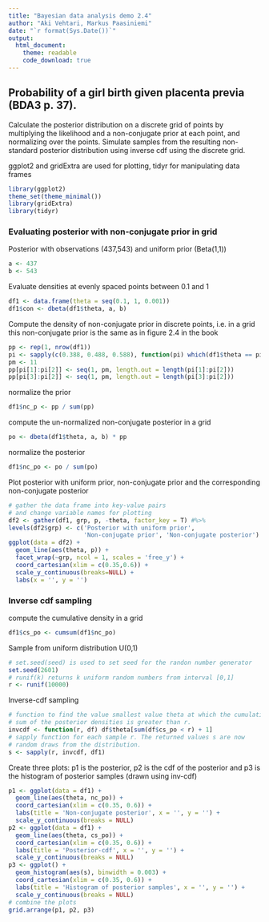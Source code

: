 ```yaml
---
title: "Bayesian data analysis demo 2.4"
author: "Aki Vehtari, Markus Paasiniemi"
date: "`r format(Sys.Date())`"
output:
  html_document:
    theme: readable
    code_download: true
---
```

## Probability of a girl birth given placenta previa (BDA3 p. 37).

Calculate the posterior distribution on a discrete grid of points by
multiplying the likelihood and a non-conjugate prior at each point,
and normalizing over the points. Simulate samples from the resulting
non-standard posterior distribution using inverse cdf using the
discrete grid.

ggplot2 and gridExtra are used for plotting, tidyr for manipulating data frames

```r
library(ggplot2)
theme_set(theme_minimal())
library(gridExtra)
library(tidyr)
```

### Evaluating posterior with non-conjugate prior in grid

Posterior with observations (437,543) and uniform prior (Beta(1,1))

```r
a <- 437
b <- 543
```

Evaluate densities at evenly spaced points between 0.1 and 1

```r
df1 <- data.frame(theta = seq(0.1, 1, 0.001))
df1$con <- dbeta(df1$theta, a, b)
```

Compute the density of non-conjugate prior in discrete points, i.e. in a grid
this non-conjugate prior is the same as in figure 2.4 in the book

```r
pp <- rep(1, nrow(df1))
pi <- sapply(c(0.388, 0.488, 0.588), function(pi) which(df1$theta == pi))
pm <- 11
pp[pi[1]:pi[2]] <- seq(1, pm, length.out = length(pi[1]:pi[2]))
pp[pi[3]:pi[2]] <- seq(1, pm, length.out = length(pi[3]:pi[2]))
```

normalize the prior

```r
df1$nc_p <- pp / sum(pp)
```

compute the un-normalized non-conjugate posterior in a grid

```r
po <- dbeta(df1$theta, a, b) * pp
```

normalize the posterior

```r
df1$nc_po <- po / sum(po)
```

Plot posterior with uniform prior, non-conjugate
prior and the corresponding non-conjugate posterior

```r
# gather the data frame into key-value pairs
# and change variable names for plotting
df2 <- gather(df1, grp, p, -theta, factor_key = T) #%>%
levels(df2$grp) <- c('Posterior with uniform prior',
                     'Non-conjugate prior', 'Non-conjugate posterior')
ggplot(data = df2) +
  geom_line(aes(theta, p)) +
  facet_wrap(~grp, ncol = 1, scales = 'free_y') +
  coord_cartesian(xlim = c(0.35,0.6)) +
  scale_y_continuous(breaks=NULL) +
  labs(x = '', y = '')
```

### Inverse cdf sampling

compute the cumulative density in a grid

```r
df1$cs_po <- cumsum(df1$nc_po)
```

Sample from uniform distribution U(0,1)

```r
# set.seed(seed) is used to set seed for the randon number generator
set.seed(2601)
# runif(k) returns k uniform random numbers from interval [0,1]
r <- runif(10000)
```

Inverse-cdf sampling

```r
# function to find the value smallest value theta at which the cumulative
# sum of the posterior densities is greater than r.
invcdf <- function(r, df) df$theta[sum(df$cs_po < r) + 1]
# sapply function for each sample r. The returned values s are now
# random draws from the distribution.
s <- sapply(r, invcdf, df1)
```

Create three plots: p1 is the posterior, p2 is the cdf of the posterior
and p3 is the histogram of posterior samples (drawn using inv-cdf)

```r
p1 <- ggplot(data = df1) +
  geom_line(aes(theta, nc_po)) +
  coord_cartesian(xlim = c(0.35, 0.6)) +
  labs(title = 'Non-conjugate posterior', x = '', y = '') +
  scale_y_continuous(breaks = NULL)
p2 <- ggplot(data = df1) +
  geom_line(aes(theta, cs_po)) +
  coord_cartesian(xlim = c(0.35, 0.6)) +
  labs(title = 'Posterior-cdf', x = '', y = '') +
  scale_y_continuous(breaks = NULL)
p3 <- ggplot() +
  geom_histogram(aes(s), binwidth = 0.003) +
  coord_cartesian(xlim = c(0.35, 0.6)) +
  labs(title = 'Histogram of posterior samples', x = '', y = '') +
  scale_y_continuous(breaks = NULL)
# combine the plots
grid.arrange(p1, p2, p3)
```

